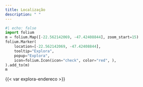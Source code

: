 ```yaml
---
title: Localização
description: " "
---
```


::: {.column-body}

```python
#| echo: false
import folium 
m = folium.Map([-22.562142069, -47.42408844], zoom_start=15)
folium.Marker(
    location=[-22.562142069, -47.42408844],
    tooltip="Explora",
    popup="Explora",
    icon=folium.Icon(icon="check", color="red", ),
).add_to(m)
m
```

{{< var explora-endereco >}}

:::